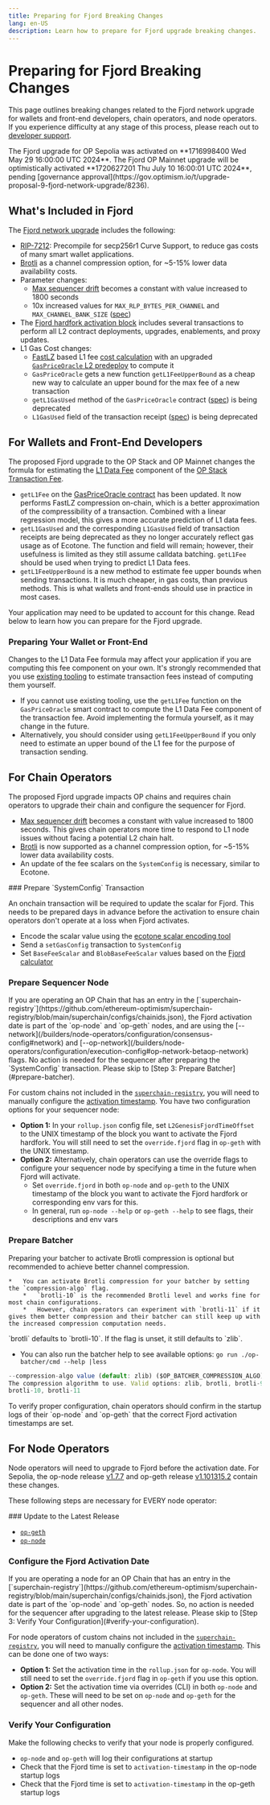 ```yaml
---
title: Preparing for Fjord Breaking Changes
lang: en-US
description: Learn how to prepare for Fjord upgrade breaking changes.
---
```



# Preparing for Fjord Breaking Changes

This page outlines breaking changes related to the Fjord network upgrade for wallets and front-end developers, chain operators, and node operators.
If you experience difficulty at any stage of this process, please reach out to [developer support](https://github.com/ethereum-optimism/developers/discussions).

<Callout type="info">
  The Fjord upgrade for OP Sepolia was activated on **1716998400 Wed May 29 16:00:00 UTC 2024**.  The Fjord OP Mainnet upgrade will be optimistically activated **1720627201 Thu July 10 16:00:01 UTC 2024**, pending [governance approval](https://gov.optimism.io/t/upgrade-proposal-9-fjord-network-upgrade/8236).
</Callout>

## What's Included in Fjord

The [Fjord network upgrade](https://specs.optimism.io/fjord/overview.html) includes the following:

*   [RIP-7212](https://specs.optimism.io/protocol/precompiles.html#P256VERIFY): Precompile for secp256r1 Curve Support, to reduce gas costs of many smart wallet applications.
*   [Brotli](https://specs.optimism.io/fjord/derivation.html#brotli-channel-compression) as a channel compression option, for \~5-15% lower data availability costs.
*   Parameter changes:
    *   [Max sequencer drift](https://specs.optimism.io/fjord/derivation.html#constant-maximum-sequencer-drift) becomes a constant with value increased to 1800 seconds
    *   10x increased values for `MAX_RLP_BYTES_PER_CHANNEL`  and  `MAX_CHANNEL_BANK_SIZE`  ([spec](https://specs.optimism.io/fjord/derivation.html#increasing-max_rlp_bytes_per_channel-and-max_channel_bank_size))
*   The [Fjord hardfork activation block](https://specs.optimism.io/fjord/derivation.html#network-upgrade-automation-transactions) includes several transactions to perform all L2 contract deployments, upgrades, enablements, and proxy updates.
*   L1 Gas Cost changes:
    *   [FastLZ](https://specs.optimism.io/fjord/exec-engine.html#fees) based L1 fee [cost calculation](https://specs.optimism.io/fjord/exec-engine.html#fees) with an upgraded [`GasPriceOracle` L2 predeploy](https://specs.optimism.io/fjord/derivation.html#gaspriceoracle-deployment) to compute it
    *   `GasPriceOracle` gets a new function `getL1FeeUpperBound` as a cheap new way to calculate an upper bound for the max fee of a new transaction
    *   `getL1GasUsed` method of the `GasPriceOracle` contract ([spec](https://specs.optimism.io/fjord/predeploys.html#l1-gas-usage-estimation)) is being deprecated
    *   `L1GasUsed` field of the transaction receipt ([spec](https://specs.optimism.io/fjord/exec-engine.html)) is being deprecated

## For Wallets and Front-End Developers

The proposed Fjord upgrade to the OP Stack and OP Mainnet changes the formula for estimating the [L1 Data Fee](/stack/transactions/fees#l1-data-fee) component of the [OP Stack Transaction Fee](/stack/transactions/fees).

*   `getL1Fee` on the [GasPriceOracle contract](https://github.com/ethereum-optimism/optimism/blob/0dcb1b2c7dadec98a24f47e2e2d781a25800d9e1/packages/contracts-bedrock/src/L2/GasPriceOracle.sol#L54) has been updated. It now performs FastLZ compression on-chain, which is a better approximation of the compressibility of a transaction. Combined with a linear regression model, this gives a more accurate prediction of L1 data fees.
*   `getL1GasUsed` and the corresponding `L1GasUsed` field of transaction receipts are being deprecated as they no longer accurately reflect gas usage as of Ecotone. The function and field will remain; however, their usefulness is limited as they still assume calldata batching. `getL1Fee` should be used when trying to predict L1 Data fees.
*   `getL1FeeUpperBound` is a new method to estimate fee upper bounds when sending transactions. It is much cheaper, in gas costs, than previous methods. This is what wallets and front-ends should use in practice in most cases.

Your application may need to be updated to account for this change. Read below to learn how you can prepare for the Fjord upgrade.

### Preparing Your Wallet or Front-End

Changes to the L1 Data Fee formula may affect your application if you are computing this fee component on your own. It's strongly recommended that you use [existing tooling](/builders/app-developers/transactions/estimates#tooling) to estimate transaction fees instead of computing them yourself.

*   If you cannot use existing tooling, use the `getL1Fee` function on the `GasPriceOracle` smart contract to compute the L1 Data Fee component of the transaction fee. Avoid implementing the formula yourself, as it may change in the future.
*   Alternatively, you should consider using `getL1FeeUpperBound` if you only need to estimate an upper bound of the L1 fee for the purpose of transaction sending.

## For Chain Operators

The proposed Fjord upgrade impacts OP chains and requires chain operators to upgrade their chain and configure the sequencer for Fjord.

*   [Max sequencer drift](https://specs.optimism.io/fjord/derivation.html#constant-maximum-sequencer-drift) becomes a constant with value increased to 1800 seconds. This gives chain operators more time to respond to L1 node issues without facing a potential L2 chain halt.
*   [Brotli](https://specs.optimism.io/fjord/derivation.html#brotli-channel-compression) is now supported as a channel compression option, for \~5-15% lower data availability costs.
*   An update of the fee scalars on the `SystemConfig` is necessary, similar to Ecotone.

<Steps>
  ### Prepare `SystemConfig` Transaction

  An onchain transaction will be required to update the scalar for Fjord. This needs to be prepared days in advance before the activation to ensure chain operators don't operate at a loss when Fjord activates.

  *   Encode the scalar value using the [ecotone scalar encoding tool](https://github.com/ethereum-optimism/optimism/tree/develop/op-chain-ops/cmd/ecotone-scalar)
  *   Send a `setGasConfig` transaction to `SystemConfig`
  *   Set `BaseFeeScalar` and `BlobBaseFeeScalar` values based on the [Fjord calculator](https://docs.google.com/spreadsheets/d/1V3CWpeUzXv5Iopw8lBSS8tWoSzyR4PDDwV9cu2kKOrs/edit#gid=186414307)

  ### Prepare Sequencer Node

  <Callout type="warning">
    If you are operating an OP Chain that has an entry in the [`superchain-registry`](https://github.com/ethereum-optimism/superchain-registry/blob/main/superchain/configs/chainids.json), the Fjord activation date is part of the `op-node` and `op-geth` nodes, and are using the [--network](/builders/node-operators/configuration/consensus-config#network) and [--op-network](/builders/node-operators/configuration/execution-config#op-network-betaop-network) flags. No action is needed for the sequencer after preparing the `SystemConfig` transaction. Please skip to [Step 3: Prepare Batcher](#prepare-batcher).
  </Callout>

  For custom chains not included in the [`superchain-registry`](https://github.com/ethereum-optimism/superchain-registry/blob/main/superchain/configs/chainids.json), you will need to manually configure the [activation timestamp](https://github.com/ethereum-optimism/superchain-registry/blob/main/superchain/configs/mainnet/superchain.yaml). You have two configuration options for your sequencer node:

  *   **Option 1:** In your  `rollup.json`  config file, set `L2GenesisFjordTimeOffset` to the UNIX timestamp of the block you want to activate the Fjord hardfork. You will still need to set the `override.fjord` flag in `op-geth` with the UNIX timestamp.
  *   **Option 2:** Alternatively, chain operators can use the override flags to configure your sequencer node by specifying a time in the future when Fjord will activate.
      *   Set  `override.fjord`  in both `op-node` and `op-geth` to the UNIX timestamp of the block you want to activate the Fjord hardfork or corresponding env vars for this.
      *   In general, run `op-node --help` or `op-geth --help` to see flags, their descriptions and env vars

  ### Prepare Batcher

  Preparing your batcher to activate Brotli compression is optional but recommended to achieve better channel compression.

    *   You can activate Brotli compression for your batcher by setting the `compression-algo` flag. 
        *   `brotli-10` is the recommended Brotli level and works fine for most chain configurations.
        *   However, chain operators can experiment with `brotli-11` if it gives them better compression and their batcher can still keep up with the increased compression computation needs. 

<Callout type="info">
`brotli` defaults to `brotli-10`. If the flag is unset, it still defaults to `zlib`.
</Callout>

*   You can also run the batcher help to see available options:  `go run ./op-batcher/cmd --help |less`

  ```jsx
  --compression-algo value (default: zlib) ($OP_BATCHER_COMPRESSION_ALGO)
  The compression algorithm to use. Valid options: zlib, brotli, brotli-9,
  brotli-10, brotli-11
  ```

</Steps>

<Callout type="info">
To verify proper configuration, chain operators should confirm in the startup logs of their `op-node` and `op-geth` that the correct Fjord activation timestamps are set.
</Callout>

## For Node Operators

Node operators will need to upgrade to Fjord before the activation date. For Sepolia, the op-node release [v1.7.7](https://github.com/ethereum-optimism/optimism/releases/tag/v1.7.7) and op-geth release [v1.101315.2](https://github.com/ethereum-optimism/op-geth/releases/tag/v1.101315.2) contain these changes.

These following steps are necessary for EVERY node operator:

<Steps>
  ### Update to the Latest Release

  *   [`op-geth`](https://github.com/ethereum-optimism/op-geth/releases/tag/v1.101315.2)
  *   [`op-node`](https://github.com/ethereum-optimism/optimism/releases/tag/v1.7.7)

  ### Configure the Fjord Activation Date

  <Callout type="warning">
    If you are operating a node for an OP Chain that has an entry in the [`superchain-registry`](https://github.com/ethereum-optimism/superchain-registry/blob/main/superchain/configs/chainids.json), the Fjord activation date is part of the `op-node` and `op-geth` nodes. So, no action is needed for the sequencer after upgrading to the latest release. Please skip to [Step 3: Verify Your Configuration](#verify-your-configuration).
  </Callout>

  For node operators of custom chains not included in the [`superchain-registry`](https://github.com/ethereum-optimism/superchain-registry/blob/main/superchain/configs/chainids.json), you will need to manually configure the [activation timestamp](https://github.com/ethereum-optimism/superchain-registry/blob/main/superchain/configs/mainnet/superchain.yaml). This can be done one of two ways:

  *   **Option 1:** Set the activation time in the `rollup.json` for `op-node`. You will still need to set the `override.fjord` flag in `op-geth` if you use this option.
  *   **Option 2:** Set the activation time via overrides (CLI) in both `op-node` and `op-geth`. These will need to be set on `op-node` and `op-geth` for the sequencer and all other nodes.

  ### Verify Your Configuration

  Make the following checks to verify that your node is properly configured.

  *   `op-node` and `op-geth` will log their configurations at startup
  *   Check that the Fjord time is set to `activation-timestamp` in the op-node startup logs
  *   Check that the Fjord time is set to `activation-timestamp` in the op-geth startup logs
</Steps>
